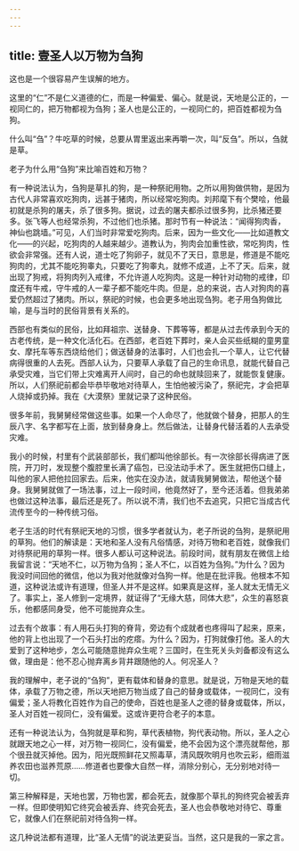 ```yaml
---
---
---
```

title: 壹圣人以万物为刍狗
---




这也是一个很容易产生误解的地方。

这里的“仁”不是仁义道德的仁，而是一种偏爱、偏心。就是说，天地是公正的，一视同仁的，把万物都视为刍狗；圣人也是公正的，一视同仁的，把百姓都视为刍狗。

什么叫“刍”？牛吃草的时候，总要从胃里返出来再嚼一次，叫“反刍”。所以，刍就是草。

老子为什么用“刍狗”来比喻百姓和万物？

有一种说法认为，刍狗是草扎的狗，是一种祭祀用物。之所以用狗做供物，是因为古代人非常喜欢吃狗肉，远甚于猪肉，所以经常吃狗肉。刘邦麾下有个樊哙，他最初就是杀狗的屠夫，杀了很多狗。据说，过去的屠夫都杀过很多狗，比杀猪还要多。张飞等人也经常杀狗，不过他们也杀猪。那时节有一种说法：“闻得狗肉香，神仙也跳墙。”可见，人们当时非常爱吃狗肉。后来，因为一些文化——比如道教文化——的兴起，吃狗肉的人越来越少。道教认为，狗肉会加重性欲，常吃狗肉，性欲会非常强。还有人说，道士吃了狗卵子，就见不了天日，意思是，修道是不能吃狗肉的，尤其不能吃狗睾丸，只要吃了狗睾丸，就修不成道，上不了天。后来，就出现了狗戒，将狗肉列入戒律，不允许道人吃狗肉。这是一种针对动物的戒律，印度还有牛戒，守牛戒的人一辈子都不能吃牛肉。但是，总的来说，古人对狗肉的喜爱仍然超过了猪肉。所以，祭祀的时候，也会更多地出现刍狗。老子用刍狗做比喻，是与当时的民俗背景有关系的。

西部也有类似的民俗，比如拜祖宗、送替身、下葬等等，都是从过去传承到今天的古老传统，是一种文化活化石。在西部，老百姓下葬时，亲人会买些纸糊的童男童女、摩托车等东西烧给他们；做送替身的法事时，人们也会扎一个草人，让它代替病得很重的人去死。西部人认为，只要草人承载了自己的生命讯息，就能代替自己承受灾难，当它们带上灾难离开人间时，自己的命也就赎回来了，就能恢复健康。所以，人们祭祀前都会毕恭毕敬地对待草人，生怕他被污染了，祭祀完，才会把草人烧掉或扔掉。我在《大漠祭》里就记录了这种民俗。

很多年前，我舅舅经常做这些事。如果一个人命尽了，他就做个替身，把那人的生辰八字、名字都写在上面，放到替身身上。然后做法，让替身代替活着的人去承受灾难。

我小的时候，村里有个武装部部长，我们都叫他徐部长。有一次徐部长得病进了医院，开刀时，发现整个腹腔里长满了癌包，已没法动手术了。医生就把伤口缝上，叫他的家人把他拉回家去。后来，他实在没办法，就请我舅舅做法，帮他送个替身。我舅舅就做了一场法事，过上一段时间，他竟然好了，至今还活着。但我弟弟也做过这种法事，最后还是死了。所以说不清，我们也不去追究，只把它当成古代流传至今的一种传统习俗。

老子生活的时代有祭祀天地的习惯，很多学者就认为，老子所说的刍狗，是祭祀用的草狗。他们的解读是：天地和圣人没有凡俗情感，对待万物和老百姓，就像我们对待祭祀用的草狗一样。很多人都认可这种说法。前段时间，就有朋友在微信上给我留言说：“天地不仁，以万物为刍狗；圣人不仁，以百姓为刍狗。”为什么？因为我没时间回他的微信，他以为我对他就像对刍狗一样。他是在批评我。他根本不知道，这种说法或许有道理，但圣人并不是这样。如果真是这样，圣人就太无情无义了。事实上，圣人修到一定境界，就证得了“无缘大慈，同体大悲”，众生的喜怒哀乐，他都感同身受，他不可能抛弃众生。

过去有个故事：有人用石头打狗的脊背，旁边有个成就者也疼得叫了起来，原来，他的背上也出现了一个石头打出的疙瘩。为什么？因为，打狗就像打他。圣人的大爱到了这种地步，怎么可能随意抛弃众生呢？三国时，在生死关头刘备都没有这么做，理由是：他不忍心抛弃离乡背井跟随他的人。何况圣人？

我的理解中，老子说的“刍狗”，更有载体和替身的意思。就是说，万物是天地的载体，承载了万物之德，所以天地把万物当成了自己的替身或载体，一视同仁，没有偏爱；圣人将教化百姓作为自己的使命，百姓也是圣人之德的替身或载体，所以，圣人对百姓一视同仁，没有偏爱。这或许更符合老子的本意。

还有一种说法认为，刍狗就是草和狗，草代表植物，狗代表动物。所以，圣人之心就跟天地之心一样，对万物一视同仁，没有偏爱，绝不会因为这个漂亮就帮他，那个很丑就灭掉他。因为，阳光既照鲜花又照毒草，清风既吹明月也吹云彩，细雨滋养农田也滋养荒原……修道者也要像大自然一样，消除分别心，无分别地对待一切。

第三种解释是，天地也罢，万物也罢，都会死去，就像那个草扎的狗终究会被丢弃一样。但即使明知它终究会被丢弃、终究会死去，圣人也会恭敬地对待它、尊重它，就像人们在祭祀前对待刍狗一样。

这几种说法都有道理，比“圣人无情”的说法更妥当。当然，这只是我的一家之言。